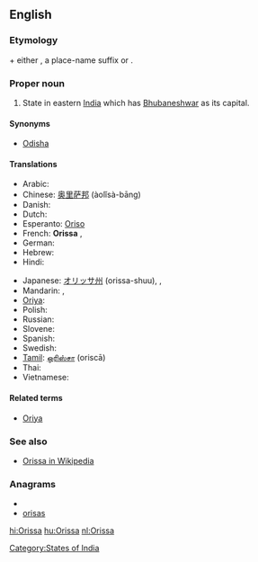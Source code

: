 {{also|orissa}}
==English==

===Etymology===
{{etyl|sa}} {{term|ओड्र|tr=oḍra||Oḍra|sc=Deva}} + either {{term|-त्र|tr=-tra|sc=Deva}}, a place-name suffix or {{term|देश|tr=deśa||country|sc=Deva}}.

===Proper noun===
{{infl|en|proper noun}}

# State in eastern [[India]] which has [[Bhubaneshwar]] as its capital.

====Synonyms====
* [[Odisha]]

====Translations====
{{trans-top|state in India}}
* Arabic: {{t|ar|أوريسا|f|tr='uriisa|sc=Arab}}
* Chinese: [[奥里萨邦]] (àolǐsà-bāng)
* Danish: {{t-|da|Orissa}}
* Dutch: {{t+|nl|Orissa}}
* Esperanto: [[Oriso]]
* French: '''Orissa''' '' '',  {{t|fr|Orissa}}
* German: {{t-|de|Orissa}}
* Hebrew: {{t|he|אוריסה|sc=Hebr}}
* Hindi: {{t+|hi|उड़ीसा|tr=uṛīsā|xs=Hindi}}
{{trans-mid}}
* Japanese: [[オリッサ州]] (orissa-shuu),  {{t|ja|オリッサ州|tr=Orissa-shū|sc=Jpan}},  {{t|ja|オリッサ|tr=Orissa|sc=Jpan}}
* Mandarin: {{t|zh|奧里薩邦|sc=Hani}},  {{t|zh|奥里萨邦|tr=Àolǐsà-bāng|sc=Hani}}
* [[Oriya]]: {{t|or|ଓଡ଼ିଶା|sc=Orya}}
* Polish: {{t-|pl|Orisa|f}}
* Russian: {{t|ru|Орисса|f|tr=Oríssa|sc=Cyrl}}
* Slovene: {{t-|sl|Orisa}}
* Spanish: {{t-|es|Orissa}}
* Swedish: {{t-|sv|Orissa}}
* [[Tamil]]: [[ஒரிஸ்சா]] (oriscā)
* Thai: {{t|th|รัฐโอริสสา|tr=rát oh-rít-săa|sc=Thai}}
* Vietnamese: {{t|vi|Orissa}}
{{trans-bottom}}

====Related terms====
* [[Oriya]]

===See also===
* [[w:Orissa|Orissa in Wikipedia]]

===Anagrams===
* {{alphagram|aiorss}}
* [[orisas#English|orisas]]


[[Category:States of India]]

[[hi:Orissa]]
[[hu:Orissa]]
[[nl:Orissa]]